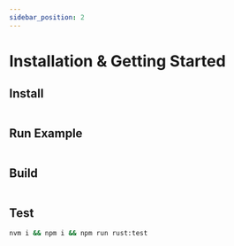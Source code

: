 ```yaml
---
sidebar_position: 2
---
```


# Installation & Getting Started


## Install


```bash

```


## Run Example




```bash
```


## Build

```bash
```


## Test

```bash
nvm i && npm i && npm run rust:test
```
